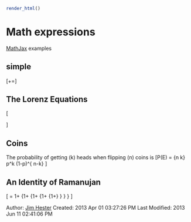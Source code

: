<!--
%\VignetteEngine{knitr}
%\VignetteIndexEntry{Math expressions example}
-->

```r
render_html()
```
# Math expressions #
[MathJax](http://www.mathjax.org/demos/tex-samples) examples

## simple
\[\alpha+\beta=\gamma\]

## The Lorenz Equations ##
\[\begin{aligned}
\dot{x} &amp; = \sigma(y-x) \\
\dot{y} &amp; = \rho x - y - xz \\
\dot{z} &amp; = -\beta z + xy
\end{aligned} \]

## Coins ##
The probability of getting \(k\) heads when flipping \(n\) coins is
\[P(E)   = {n \choose k} p^k (1-p)^{ n-k} \]

## An Identity of Ramanujan ##
\[ \frac{1}{\Bigl(\sqrt{\phi \sqrt{5}}-\phi\Bigr) e^{\frac25 \pi}} =
1+\frac{e^{-2\pi}} {1+\frac{e^{-4\pi}} {1+\frac{e^{-6\pi}}
{1+\frac{e^{-8\pi}} {1+\ldots} } } } \]

Author: [Jim Hester](http://jimhester.com)
Created: 2013 Apr 01 03:27:26 PM
Last Modified: 2013 Jun 11 02:41:06 PM
